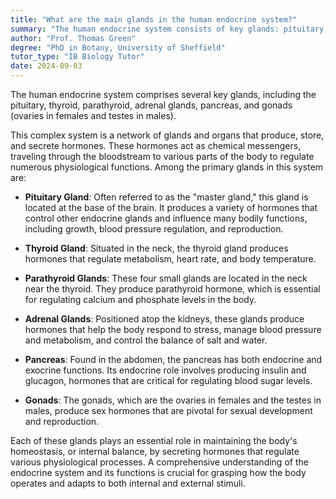```yaml
---
title: "What are the main glands in the human endocrine system?"
summary: "The human endocrine system consists of key glands: pituitary, thyroid, parathyroid, adrenal, pancreas, and gonads, which regulate various bodily functions through hormone secretion."
author: "Prof. Thomas Green"
degree: "PhD in Botany, University of Sheffield"
tutor_type: "IB Biology Tutor"
date: 2024-09-03
---
```


The human endocrine system comprises several key glands, including the pituitary, thyroid, parathyroid, adrenal glands, pancreas, and gonads (ovaries in females and testes in males).

This complex system is a network of glands and organs that produce, store, and secrete hormones. These hormones act as chemical messengers, traveling through the bloodstream to various parts of the body to regulate numerous physiological functions. Among the primary glands in this system are:

- **Pituitary Gland**: Often referred to as the "master gland," this gland is located at the base of the brain. It produces a variety of hormones that control other endocrine glands and influence many bodily functions, including growth, blood pressure regulation, and reproduction.

- **Thyroid Gland**: Situated in the neck, the thyroid gland produces hormones that regulate metabolism, heart rate, and body temperature.

- **Parathyroid Glands**: These four small glands are located in the neck near the thyroid. They produce parathyroid hormone, which is essential for regulating calcium and phosphate levels in the body.

- **Adrenal Glands**: Positioned atop the kidneys, these glands produce hormones that help the body respond to stress, manage blood pressure and metabolism, and control the balance of salt and water.

- **Pancreas**: Found in the abdomen, the pancreas has both endocrine and exocrine functions. Its endocrine role involves producing insulin and glucagon, hormones that are critical for regulating blood sugar levels.

- **Gonads**: The gonads, which are the ovaries in females and the testes in males, produce sex hormones that are pivotal for sexual development and reproduction.

Each of these glands plays an essential role in maintaining the body's homeostasis, or internal balance, by secreting hormones that regulate various physiological processes. A comprehensive understanding of the endocrine system and its functions is crucial for grasping how the body operates and adapts to both internal and external stimuli.
    